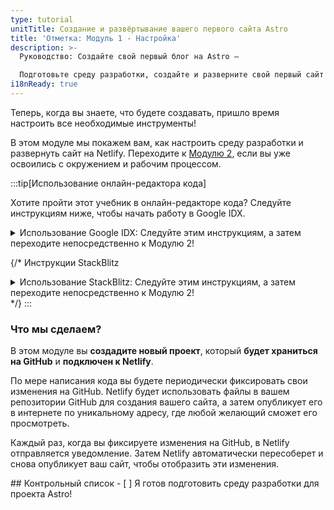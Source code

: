 ```yaml
---
type: tutorial
unitTitle: Создание и развёртывание вашего первого сайта Astro
title: 'Отметка: Модуль 1 - Настройка'
description: >-
  Руководство: Создайте свой первый блог на Astro —

  Подготовьте среду разработки, создайте и разверните свой первый сайт на Astro
i18nReady: true
---
```



Теперь, когда вы знаете, что будете создавать, пришло время настроить все необходимые инструменты!

В этом модуле мы покажем вам, как настроить среду разработки и развернуть сайт на Netlify. Переходите к [Модулю 2](/ru/tutorial/2-pages/), если вы уже освоились с окружением и рабочим процессом.

:::tip[Использование онлайн-редактора кода]

Хотите пройти этот учебник в онлайн-редакторе кода? Следуйте инструкциям ниже, чтобы начать работу в Google IDX.

<details>
<summary>Использование Google IDX: Следуйте этим инструкциям, а затем переходите непосредственно к Модулю 2!</summary>

**Настройте IDX**

<Steps>
1. Перейдите по внешней ссылке, чтобы [открыть шаблон «Empty Project» в новой рабочей области в IDX](https://astro.new/minimal?on=idx).

2. Следуйте инструкции, чтобы войти в свою учётную запись Google, если вы ещё не авторизовались.

3. Введите имя для вашего проекта, если хотите изменить его по умолчанию с «Empty Project». Нажмите **Создать**.

4. Дождитесь создания рабочей области. Это может занять 30–60 секунд. Если всё пройдет успешно, вы увидите проект Astro, загруженный в онлайн-редакторе кода.

5. Дождитесь, пока IDX запустит два скрипта: один для установки Astro, а другой для запуска сервера разработки. Обратите внимание, что вы можете кратковременно увидеть сообщение о том, что ваша рабочая область «не смогла найти Astro», если она загрузится до завершения установки Astro. Это сообщение можно проигнорировать и закрыть, если оно не исчезнет само.
</Steps>

**Внесите изменения**

Если всё пройдет успешно, вы увидите код файла `src/pages/index.astro`, открытый в разделённом экране вместе с живым предпросмотром веб-сайта. Следуйте инструкции этапа [Напишите свою первую строку в Astro](/ru/tutorial/1-setup/3/), и внесите изменение в этот файл.

**Создайте репозиторий на GitHub**

<Steps>
1. Перейдите к пункту «Source Control» (Управление исходным кодом) в вертикальном меню или откройте его с помощью <kbd>CTRL + SHIFT + G</kbd>.

2. Выберите опцию «Publish to GitHub» (Опубликовать в GitHub). Это создаст новый репозиторий в вашем аккаунте GitHub.
3. Следуйте инструкциям, чтобы войти в свой аккаунт GitHub.
4. После входа вернитесь на вкладку IDX, и вам будет предложено выбрать имя для нового репозитория, а также указать, должен ли он быть приватным или публичным. Для этого руководства вы можете выбрать любое имя и тип репозитория.
5. IDX выполнит начальный коммит и отправит изменения в ваш новый репозиторий GitHub.
6. В дальнейшем, когда у вас появятся изменения, которые нужно закоммитить в GitHub, значок «Source Control» будет отображать число. Это количество файлов, изменённых с момента последнего коммита. Перейдя на эту вкладку и выполнив два шага (коммит и публикация), вы сможете ввести сообщение коммита и обновить репозиторий.
</Steps>

**Разверните ваш сайт**

Если вы хотите развернуть сайт на Netlify, перейдите к этапу Модуля 1 — [Разместите свой сайт в интернете](/ru/tutorial/1-setup/5/).

В противном случае перейдите к [Модулю 2](/ru/tutorial/2-pages/), чтобы начать создавать с Astro!

</details>

{/* Инструкции StackBlitz
<details>
<summary>Использование StackBlitz: Следуйте этим инструкциям, а затем переходите непосредственно к Модулю 2!</summary>

**Настройте StackBlitz**

<Steps>
1. Перейдите по внешней ссылке, чтобы [открыть шаблон «Empty Project» в StackBlitz](https://astro.new/minimal?on=stackblitz).

2. Нажмите «Sign in» (Войти) в правом верхнем углу, чтобы войти, используя свои учётные данные GitHub.

3. В левом верхнем углу окна редактора StackBlitz нажмите «fork» (форк), чтобы сохранить шаблон в своей учётной записи.

4. Дождитесь загрузки проекта, и вы увидите живой предпросмотр стартового проекта «Empty Project».
</Steps>

**Внесите изменения**

На панели файлов вы увидите `src/pages/index.astro`. Нажмите, чтобы открыть его, и следуйте инструкции [Напишите свою первую строку кода на Astro](/ru/tutorial/1-setup/3/), чтобы внести изменения в этот файл.

**Создайте репозиторий на GitHub**

<Steps>
1. Нажмите кнопку <kbd>Connect Repository</kbd> (Подключить репозиторий) в верхней части списка файлов, введите новое имя для вашего репозитория и нажмите <kbd>Create repo & push</kbd> (Создать репозиторий и отправить).

2. Когда у вас появятся изменения, которые нужно закоммитить в GitHub, в верхнем левом углу рабочей области появится кнопка «Commit» (Коммит). Нажав на нее, вы сможете ввести сообщение коммита и обновить репозиторий.
</Steps>

**Разверните свой сайт**

Если вы хотите развернуть сайт на Netlify и иметь опубликованную версию сайта во время работы, перейдите к Модулю 1: [Разместите свой сайт в интернете](/ru/tutorial/1-setup/5/).

В противном случае переходите к [Модулю 2](/ru/tutorial/2-pages/), чтобы начать создавать сайт с Astro!

</details>
*/}
:::

### Что мы сделаем?

В этом модуле вы **создадите новый проект**, который **будет храниться на GitHub** и **подключен к Netlify**.

По мере написания кода вы будете периодически фиксировать свои изменения на GitHub. Netlify будет использовать файлы в вашем репозитории GitHub для создания вашего сайта, а затем опубликует его в интернете по уникальному адресу, где любой желающий сможет его просмотреть.

Каждый раз, когда вы фиксируете изменения на GitHub, в Netlify отправляется уведомление. Затем Netlify автоматически пересоберет и снова опубликует ваш сайт, чтобы отобразить эти изменения.



<Box icon="check-list">
## Контрольный список

<Checklist>
- [ ] Я готов подготовить среду разработки для проекта Astro!
</Checklist>
</Box>
